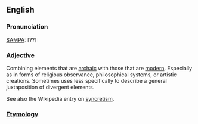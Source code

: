== English ==

=== Pronunciation ===

[[SAMPA]]: [??]


=== [[Adjective]] ===

Combining elements that are [[archaic]] with those that are [[modern]].  Especially as in forms of religious observance, philosophical systems, or artistic creations.  Sometimes uses less specifically to describe a general juxtaposition of divergent elements.

See also the Wikipedia entry on [[wikipedia:syncretism|syncretism]].

=== [[Etymology]] ===
